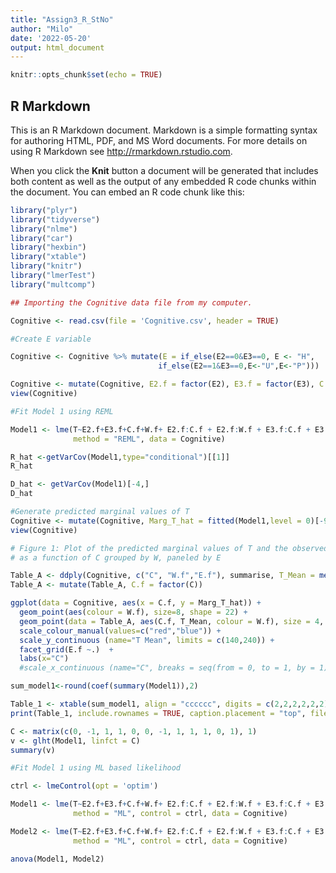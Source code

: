 ```yaml
---
title: "Assign3_R_StNo"
author: "Milo"
date: '2022-05-20'
output: html_document
---
```


```r
knitr::opts_chunk$set(echo = TRUE)
```

## R Markdown

This is an R Markdown document. Markdown is a simple formatting syntax for authoring HTML, PDF, and MS Word documents. For more details on using R Markdown see <http://rmarkdown.rstudio.com>.

When you click the **Knit** button a document will be generated that includes both content as well as the output of any embedded R code chunks within the document. You can embed an R code chunk like this:

```r
library("plyr")
library("tidyverse")
library("nlme")
library("car")
library("hexbin")
library("xtable")
library("knitr")
library("lmerTest")
library("multcomp")
```
```r
## Importing the Cognitive data file from my computer.

Cognitive <- read.csv(file = 'Cognitive.csv', header = TRUE)

#Create E variable

Cognitive <- Cognitive %>% mutate(E = if_else(E2==0&E3==0, E <- "H", 
                                 if_else(E2==1&E3==0,E<-"U",E<-"P")))


```
```r
Cognitive <- mutate(Cognitive, E2.f = factor(E2), E3.f = factor(E3), C.f = factor(C), W.f = factor(W), Subject.f=factor(Subject), E.f = factor(E))
view(Cognitive)
```

```r
#Fit Model 1 using REML

Model1 <- lme(T~E2.f+E3.f+C.f+W.f+ E2.f:C.f + E2.f:W.f + E3.f:C.f + E3.f:W.f + C.f:W.f + E2.f:C.f:W.f + E3.f:C.f:W.f, random = ~ 1+ C.f + W.f | Subject.f, weights = varIdent(form= ~1|C.f),
              method = "REML", data = Cognitive)
```

```r
R_hat <-getVarCov(Model1,type="conditional")[[1]]
R_hat
```
```r
D_hat <- getVarCov(Model1)[-4,]
D_hat
```

```r
#Generate predicted marginal values of T
Cognitive <- mutate(Cognitive, Marg_T_hat = fitted(Model1,level = 0)[-97])
view(Cognitive)
```

```r
# Figure 1: Plot of the predicted marginal values of T and the observed mean values of T 
# as a function of C grouped by W, paneled by E

Table_A <- ddply(Cognitive, c("C", "W.f","E.f"), summarise, T_Mean = mean(T))
Table_A <- mutate(Table_A, C.f = factor(C))
```

```r
ggplot(data = Cognitive, aes(x = C.f, y = Marg_T_hat)) +
  geom_point(aes(colour = W.f), size=8, shape = 22) +
  geom_point(data = Table_A, aes(C.f, T_Mean, colour = W.f), size = 4, shape = 15) +
  scale_colour_manual(values=c("red","blue")) +
  scale_y_continuous (name="T Mean", limits = c(140,240)) +
  facet_grid(E.f ~.)  +
  labs(x="C")
  #scale_x_continuous (name="C", breaks = seq(from = 0, to = 1, by = 1), limits = c(-0.5,1.5)) +
```
```r
sum_model1<-round(coef(summary(Model1)),2)
```
```r
Table_1 <- xtable(sum_model1, align = "cccccc", digits = c(2,2,2,2,2,2), label = 'Table 1', caption = 'Estimate of fixed effects in model 1')
print(Table_1, include.rownames = TRUE, caption.placement = "top", file = "Table1.tex", append = TRUE)
```


```r
C <- matrix(c(0, -1, 1, 1, 0, 0, -1, 1, 1, 1, 0, 1), 1)
v <- glht(Model1, linfct = C)
summary(v)
```

```r
#Fit Model 1 using ML based likelihood

ctrl <- lmeControl(opt = 'optim')

Model1 <- lme(T~E2.f+E3.f+C.f+W.f+ E2.f:C.f + E2.f:W.f + E3.f:C.f + E3.f:W.f + C.f:W.f + E2.f:C.f:W.f + E3.f:C.f:W.f, random = ~ 1+ C.f + W.f | Subject.f, weights = varIdent(form= ~1|C.f),
              method = "ML", control = ctrl, data = Cognitive)

Model2 <- lme(T~E2.f+E3.f+C.f+W.f+ E2.f:C.f + E2.f:W.f + E3.f:C.f + E3.f:W.f + C.f:W.f, random = ~ 1+ C.f + W.f | Subject.f, weights = varIdent(form= ~1|C.f),
              method = "ML", control = ctrl, data = Cognitive)
```

```r
anova(Model1, Model2)
```

